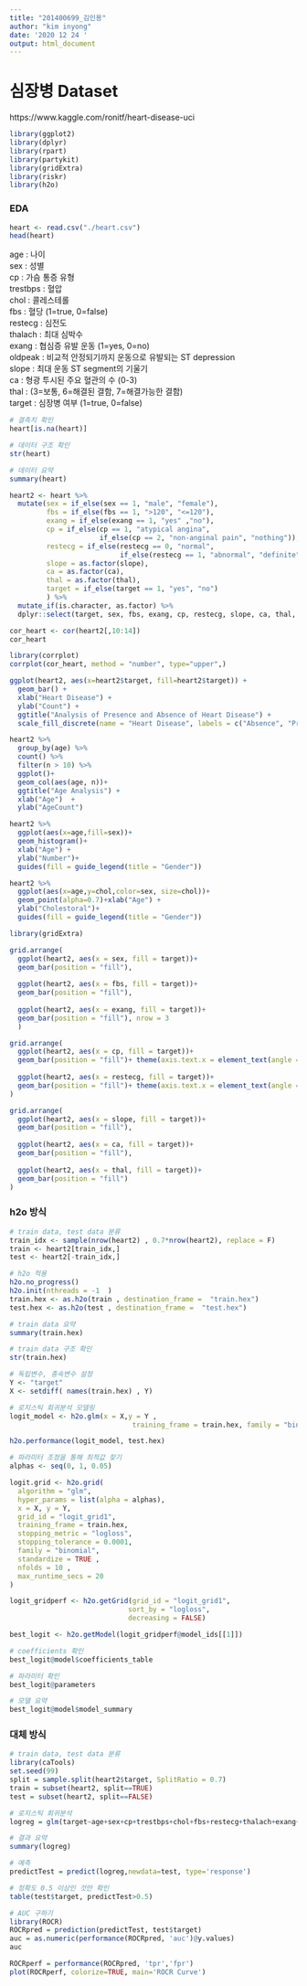```yaml
---
title: "201400699_김인용"
author: "kim inyong"
date: '2020 12 24 '
output: html_document
---
```


# 심장병 Dataset

https://www.kaggle.com/ronitf/heart-disease-uci

```r
library(ggplot2)
library(dplyr)
library(rpart)
library(partykit)
library(gridExtra)
library(riskr)
library(h2o)
```
### EDA

```r
heart <- read.csv("./heart.csv")
head(heart)
```

age : 나이
<br>
sex : 성별
<br>
cp : 가슴 통증 유형
<br>
trestbps : 혈압
<br>
chol : 콜레스테롤
<br>
fbs : 혈당 (1=true, 0=false)
<br>
restecg : 심전도
<br>
thalach : 최대 심박수
<br>
exang : 협심증 유발 운동 (1=yes, 0=no)
<br>
oldpeak : 비교적 안정되기까지 운동으로 유발되는 ST depression
<br>
slope : 최대 운동 ST segment의 기울기
<br>
ca : 형광 투시된 주요 혈관의 수 (0-3)
<br>
thal : (3=보통, 6=해결된 결함, 7=해결가능한 결함)
<br>
target : 심장병 여부 (1=true, 0=false)

```r
# 결측치 확인
heart[is.na(heart)]
```

```r
# 데이터 구조 확인
str(heart)
```

```r
# 데이터 요약
summary(heart)
```
```r
heart2 <- heart %>% 
  mutate(sex = if_else(sex == 1, "male", "female"),
         fbs = if_else(fbs == 1, ">120", "<=120"),
         exang = if_else(exang == 1, "yes" ,"no"),
         cp = if_else(cp == 1, "atypical angina",
                      if_else(cp == 2, "non-anginal pain", "nothing")),
         restecg = if_else(restecg == 0, "normal",
                           if_else(restecg == 1, "abnormal", "definite")),
         slope = as.factor(slope),
         ca = as.factor(ca),
         thal = as.factor(thal),
         target = if_else(target == 1, "yes", "no")
         ) %>% 
  mutate_if(is.character, as.factor) %>% 
  dplyr::select(target, sex, fbs, exang, cp, restecg, slope, ca, thal, everything())
```

```r
cor_heart <- cor(heart2[,10:14])
cor_heart

library(corrplot)
corrplot(cor_heart, method = "number", type="upper",)
```

```r
ggplot(heart2, aes(x=heart2$target, fill=heart2$target)) + 
  geom_bar() +
  xlab("Heart Disease") +
  ylab("Count") +
  ggtitle("Analysis of Presence and Absence of Heart Disease") +
  scale_fill_discrete(name = "Heart Disease", labels = c("Absence", "Presence"))
```

```r
heart2 %>% 
  group_by(age) %>% 
  count() %>% 
  filter(n > 10) %>% 
  ggplot()+
  geom_col(aes(age, n))+
  ggtitle("Age Analysis") +
  xlab("Age")  +
  ylab("AgeCount")
```

```r
heart2 %>%
  ggplot(aes(x=age,fill=sex))+
  geom_histogram()+
  xlab("Age") + 
  ylab("Number")+
  guides(fill = guide_legend(title = "Gender"))
```

```r
heart2 %>%
  ggplot(aes(x=age,y=chol,color=sex, size=chol))+
  geom_point(alpha=0.7)+xlab("Age") +
  ylab("Cholestoral")+
  guides(fill = guide_legend(title = "Gender"))
```

```r
library(gridExtra)

grid.arrange(
  ggplot(heart2, aes(x = sex, fill = target))+
  geom_bar(position = "fill"),
  
  ggplot(heart2, aes(x = fbs, fill = target))+
  geom_bar(position = "fill"),
  
  ggplot(heart2, aes(x = exang, fill = target))+
  geom_bar(position = "fill"), nrow = 3
  )
```

```r
grid.arrange(
  ggplot(heart2, aes(x = cp, fill = target))+
  geom_bar(position = "fill")+ theme(axis.text.x = element_text(angle = 90, hjust = 1)),
  
  ggplot(heart2, aes(x = restecg, fill = target))+
  geom_bar(position = "fill")+ theme(axis.text.x = element_text(angle = 90, hjust = 1)), ncol = 2
)
```

```r
grid.arrange(
  ggplot(heart2, aes(x = slope, fill = target))+
  geom_bar(position = "fill"),
  
  ggplot(heart2, aes(x = ca, fill = target))+
  geom_bar(position = "fill"),
  
  ggplot(heart2, aes(x = thal, fill = target))+
  geom_bar(position = "fill")
)
```

### h2o 방식

```r
# train data, test data 분류
train_idx <- sample(nrow(heart2) , 0.7*nrow(heart2), replace = F)
train <- heart2[train_idx,]
test <- heart2[-train_idx,]
```

```r
# h2o 적용
h2o.no_progress()
h2o.init(nthreads = -1  )
train.hex <- as.h2o(train , destination_frame =  "train.hex")
test.hex <- as.h2o(test , destination_frame =  "test.hex")
```

```r
# train data 요약
summary(train.hex)
```

```r
# train data 구조 확인
str(train.hex)
```

```r
# 독립변수, 종속변수 설정
Y <- "target"
X <- setdiff( names(train.hex) , Y)
```

```r
# 로지스틱 회귀분석 모델링
logit_model <- h2o.glm(x = X,y = Y , 
                              training_frame = train.hex, family = "binomial")

h2o.performance(logit_model, test.hex)
```

```r
# 파라미터 조정을 통해 최적값 찾기
alphas <- seq(0, 1, 0.05)

logit.grid <- h2o.grid(
  algorithm = "glm",
  hyper_params = list(alpha = alphas),
  x = X, y = Y,
  grid_id = "logit_grid1",
  training_frame = train.hex,
  stopping_metric = "logloss",
  stopping_tolerance = 0.0001,
  family = "binomial",
  standardize = TRUE , 
  nfolds = 10 ,
  max_runtime_secs = 20
)

logit_gridperf <- h2o.getGrid(grid_id = "logit_grid1",
                             sort_by = "logloss",
                             decreasing = FALSE)

best_logit <- h2o.getModel(logit_gridperf@model_ids[[1]])
```

```r
# coefficients 확인
best_logit@model$coefficients_table 
```

```r
# 파라미터 확인
best_logit@parameters
```

```r
# 모델 요약
best_logit@model$model_summary
```

### 대체 방식

```r
# train data, test data 분류
library(caTools)
set.seed(99)
split = sample.split(heart2$target, SplitRatio = 0.7)
train = subset(heart2, split==TRUE)
test = subset(heart2, split==FALSE)
```

```r
# 로지스틱 회귀분석
logreg = glm(target~age+sex+cp+trestbps+chol+fbs+restecg+thalach+exang+oldpeak+slope+ca+thal,data=train, family='binomial')
```

```r
# 결과 요약
summary(logreg)
```

```r
# 예측
predictTest = predict(logreg,newdata=test, type='response')
```

```r
# 정확도 0.5 이상인 것만 확인
table(test$target, predictTest>0.5)
```

```r
# AUC 구하기
library(ROCR)
ROCRpred = prediction(predictTest, test$target)
auc = as.numeric(performance(ROCRpred, 'auc')@y.values)
auc
```

```r
ROCRperf = performance(ROCRpred, 'tpr','fpr')
plot(ROCRperf, colorize=TRUE, main='ROCR Curve')
```